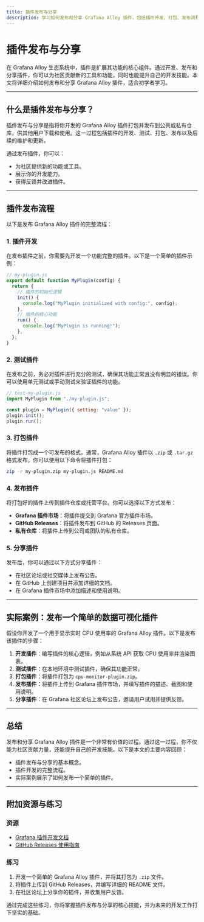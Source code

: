 ```yaml
---
title: 插件发布与分享
description: 学习如何发布和分享 Grafana Alloy 插件，包括插件开发、打包、发布流程以及如何与社区共享你的插件。
---
```


# 插件发布与分享

在 Grafana Alloy 生态系统中，插件是扩展其功能的核心组件。通过开发、发布和分享插件，你可以为社区贡献新的工具和功能，同时也能提升自己的开发技能。本文将详细介绍如何发布和分享 Grafana Alloy 插件，适合初学者学习。

---

## 什么是插件发布与分享？

插件发布与分享是指将你开发的 Grafana Alloy 插件打包并发布到公共或私有仓库，供其他用户下载和使用。这一过程包括插件的开发、测试、打包、发布以及后续的维护和更新。

通过发布插件，你可以：
- 为社区提供新的功能或工具。
- 展示你的开发能力。
- 获得反馈并改进插件。

---

## 插件发布流程

以下是发布 Grafana Alloy 插件的完整流程：

### 1. 插件开发
在发布插件之前，你需要先开发一个功能完整的插件。以下是一个简单的插件示例：

```javascript
// my-plugin.js
export default function MyPlugin(config) {
  return {
    // 插件的初始化逻辑
    init() {
      console.log("MyPlugin initialized with config:", config);
    },
    // 插件的核心功能
    run() {
      console.log("MyPlugin is running!");
    },
  };
}
```

### 2. 测试插件
在发布之前，务必对插件进行充分的测试，确保其功能正常且没有明显的错误。你可以使用单元测试或手动测试来验证插件的功能。

```javascript
// test-my-plugin.js
import MyPlugin from "./my-plugin.js";

const plugin = MyPlugin({ setting: "value" });
plugin.init();
plugin.run();
```

### 3. 打包插件
将插件打包成一个可发布的格式。通常，Grafana Alloy 插件以 `.zip` 或 `.tar.gz` 格式发布。你可以使用以下命令将插件打包：

```bash
zip -r my-plugin.zip my-plugin.js README.md
```

### 4. 发布插件
将打包好的插件上传到插件仓库或托管平台。你可以选择以下方式发布：
- **Grafana 插件市场**：将插件提交到 Grafana 官方插件市场。
- **GitHub Releases**：将插件发布到 GitHub 的 Releases 页面。
- **私有仓库**：将插件上传到公司或团队的私有仓库。

### 5. 分享插件
发布后，你可以通过以下方式分享插件：
- 在社区论坛或社交媒体上发布公告。
- 在 GitHub 上创建项目并添加详细的文档。
- 在 Grafana 插件市场中添加描述和使用说明。

---

## 实际案例：发布一个简单的数据可视化插件

假设你开发了一个用于显示实时 CPU 使用率的 Grafana Alloy 插件。以下是发布该插件的步骤：

1. **开发插件**：编写插件的核心逻辑，例如从系统 API 获取 CPU 使用率并渲染图表。
2. **测试插件**：在本地环境中测试插件，确保其功能正常。
3. **打包插件**：将插件打包为 `cpu-monitor-plugin.zip`。
4. **发布插件**：将插件上传到 Grafana 插件市场，并填写插件的描述、截图和使用说明。
5. **分享插件**：在 Grafana 社区论坛上发布公告，邀请用户试用并提供反馈。

---

## 总结

发布和分享 Grafana Alloy 插件是一个非常有价值的过程。通过这一过程，你不仅能为社区贡献力量，还能提升自己的开发技能。以下是本文的主要内容回顾：
- 插件发布与分享的基本概念。
- 插件开发的完整流程。
- 实际案例展示了如何发布一个简单的插件。

---

## 附加资源与练习

### 资源
- [Grafana 插件开发文档](https://grafana.com/docs/grafana/latest/plugins/)
- [GitHub Releases 使用指南](https://docs.github.com/en/repositories/releasing-projects-on-github/about-releases)

### 练习
1. 开发一个简单的 Grafana Alloy 插件，并将其打包为 `.zip` 文件。
2. 将插件上传到 GitHub Releases，并编写详细的 README 文件。
3. 在社区论坛上分享你的插件，并收集用户反馈。

通过完成这些练习，你将掌握插件发布与分享的核心技能，并为未来的开发工作打下坚实的基础。